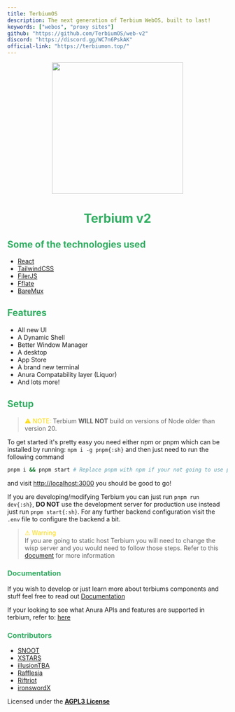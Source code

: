 ```yaml
---
title: TerbiumOS
description: The next generation of Terbium WebOS, built to last!
keywords: ["webos", "proxy sites"]
github: "https://github.com/TerbiumOS/web-v2"
discord: "https://discord.gg/WC7n6PskAK"
official-link: "https://terbiumon.top/"
---
```


<center>
  <img src="https://raw.githubusercontent.com/TerbiumOS/web-v2/refs/heads/main/card.png" style="display: block; margin-left: auto; margin-right: auto; width: 300px;" />

  <h1 style="color: #32ae62;">Terbium v2</h1>
</center>

## <span style="color: #32ae62;">Some of the technologies used</span>

- [React](https://react.dev)
- [TailwindCSS](https://tailwindcss.com)
- [FilerJS](https://github.com/filerjs/filer)
- [Fflate](https://github.com/101arrowz/fflate/)
- [BareMux](/transports/bare-mux)

## <span style="color: #32ae62;">Features</span>

- All new UI
- A Dynamic Shell
- Better Window Manager
- A desktop
- App Store
- A brand new terminal
- Anura Compatability layer (Liquor)
- And lots more!

## <span style="color: #32ae62;">Setup</span>

> <span style="font-family: url('https://fonts.googleapis.com/css2?family=Roboto&display=swap'); color: #ffd900;">⚠</span> <span style="color: #ffd900;">NOTE:</span> Terbium **WILL NOT** build on versions of Node older than version 20.

To get started it's pretty easy you need either npm or pnpm which can be installed by running: `npm i -g pnpm{:sh}` and then just need to run the following command

```bash
pnpm i && pnpm start # Replace pnpm with npm if your not going to use pnpm
```

and visit [http://localhost:3000](http://localhost:3000) you should be good to go!

If you are developing/modifying Terbium you can just run `pnpm run dev{:sh}`, **DO NOT** use the development server for production use instead just run `pnpm start{:sh}`. For any further backend configuration visit the `.env` file to configure the backend a bit.

> <span style="font-family: none; color: #ffd900;">⚠</span> <span style="color: #ffd900;">Warning</span><br />
> If you are going to static host Terbium you will need to change the wisp server and you would need to follow those steps. Refer to this [document](https://github.com/TerbiumOS/web-v2/tree/main/docs/static-hosting.md) for more information

### <span style="color: #32ae62;">Documentation</span>

If you wish to develop or just learn more about terbiums components and stuff feel free to read out [Documentation](https://github.com/TerbiumOS/web-v2/tree/main/docs/README.md)

If your looking to see what Anura APIs and features are supported in terbium, refer to: [here](https://github.com/TerbiumOS/web-v2/tree/main/docs/anura-compat.md)

### <span style="color: #32ae62;">Contributors</span>

- [SNOOT](https://github.com/NovaAppsInc)
- [XSTARS](https://github.com/Notplayingallday383)
- [illusionTBA](https://github.com/illusionTBA)
- [Rafflesia](https://github.com/ProgrammerIn-wonderland)
- [Riftriot](https://github.com/Riftriot)
- [ironswordX](https://github.com/ironswordX)

Licensed under the [**AGPL3 License**](https://www.gnu.org/licenses/agpl-3.0.en.html)
